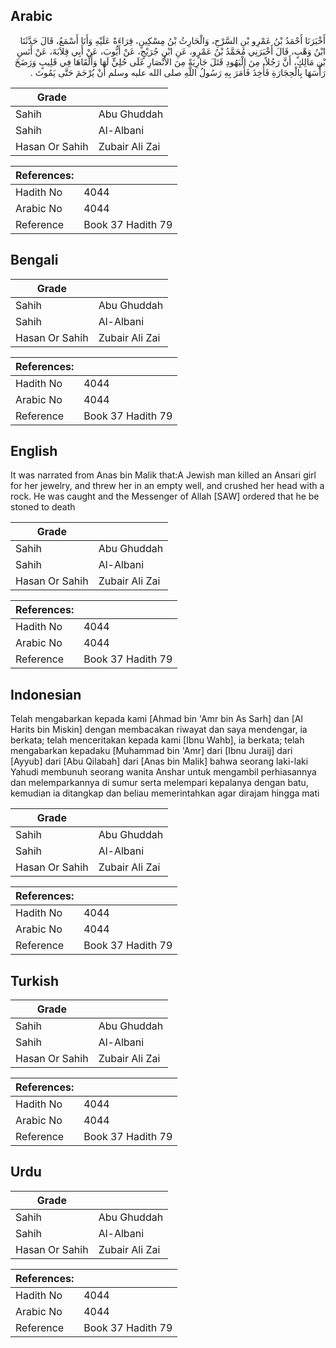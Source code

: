 ## Arabic


<div dir="rtl" lang="ar" style={{fontSize:'larger',backgroundColor:'#f8f9fa',padding:20}}>
أَخْبَرَنَا أَحْمَدُ بْنُ عَمْرِو بْنِ السَّرْحِ، وَالْحَارِثُ بْنُ مِسْكِينٍ، قِرَاءَةً عَلَيْهِ وَأَنَا أَسْمَعُ، قَالَ حَدَّثَنَا ابْنُ وَهْبٍ، قَالَ أَخْبَرَنِي مُحَمَّدُ بْنُ عَمْرٍو، عَنِ ابْنِ جُرَيْجٍ، عَنْ أَيُّوبَ، عَنْ أَبِي قِلاَبَةَ، عَنْ أَنَسِ بْنِ مَالِكٍ، أَنَّ رَجُلاً، مِنَ الْيَهُودِ قَتَلَ جَارِيَةً مِنَ الأَنْصَارِ عَلَى حُلِيٍّ لَهَا وَأَلْقَاهَا فِي قَلِيبٍ وَرَضَخَ رَأْسَهَا بِالْحِجَارَةِ فَأُخِذَ فَأَمَرَ بِهِ رَسُولُ اللَّهِ صلى الله عليه وسلم أَنْ يُرْجَمَ حَتَّى يَمُوتَ ‏.‏
</div>
<div style={{backgroundColor:'#f8f9fa',padding:20, marginBottom: 10}}><table> <thead> <tr> <th>Grade</th> <th></th> </tr> </thead> <tbody> <tr><td>Sahih</td><td>Abu Ghuddah</td></tr><tr><td>Sahih</td><td>Al-Albani</td></tr><tr><td>Hasan Or Sahih</td><td>Zubair Ali Zai</td></tr></tbody></table><table> <thead> <tr> <th>References:</th> <th></th> </tr> </thead> <tbody><tr><td>Hadith No</td><td>4044</td></tr><tr><td>Arabic No</td><td>4044</td></tr><tr><td>Reference</td><td>Book 37 Hadith 79</td></tr></tbody></table></div>

## Bengali


<div dir="ltr" lang="bn" style={{fontSize:'larger',backgroundColor:'#f8f9fa',padding:20}}>

</div>
<div style={{backgroundColor:'#f8f9fa',padding:20, marginBottom: 10}}><table> <thead> <tr> <th>Grade</th> <th></th> </tr> </thead> <tbody> <tr><td>Sahih</td><td>Abu Ghuddah</td></tr><tr><td>Sahih</td><td>Al-Albani</td></tr><tr><td>Hasan Or Sahih</td><td>Zubair Ali Zai</td></tr></tbody></table><table> <thead> <tr> <th>References:</th> <th></th> </tr> </thead> <tbody><tr><td>Hadith No</td><td>4044</td></tr><tr><td>Arabic No</td><td>4044</td></tr><tr><td>Reference</td><td>Book 37 Hadith 79</td></tr></tbody></table></div>

## English


<div dir="ltr" lang="en" style={{fontSize:'larger',backgroundColor:'#f8f9fa',padding:20}}>
It was narrated from Anas bin Malik that:A Jewish man killed an Ansari girl for her jewelry, and threw her in an empty well, and crushed her head with a rock. He was caught and the Messenger of Allah [SAW] ordered that he be stoned to death
</div>
<div style={{backgroundColor:'#f8f9fa',padding:20, marginBottom: 10}}><table> <thead> <tr> <th>Grade</th> <th></th> </tr> </thead> <tbody> <tr><td>Sahih</td><td>Abu Ghuddah</td></tr><tr><td>Sahih</td><td>Al-Albani</td></tr><tr><td>Hasan Or Sahih</td><td>Zubair Ali Zai</td></tr></tbody></table><table> <thead> <tr> <th>References:</th> <th></th> </tr> </thead> <tbody><tr><td>Hadith No</td><td>4044</td></tr><tr><td>Arabic No</td><td>4044</td></tr><tr><td>Reference</td><td>Book 37 Hadith 79</td></tr></tbody></table></div>

## Indonesian


<div dir="ltr" lang="id" style={{fontSize:'larger',backgroundColor:'#f8f9fa',padding:20}}>
Telah mengabarkan kepada kami [Ahmad bin 'Amr bin As Sarh] dan [Al Harits bin Miskin] dengan membacakan riwayat dan saya mendengar, ia berkata; telah menceritakan kepada kami [Ibnu Wahb], ia berkata; telah mengabarkan kepadaku [Muhammad bin 'Amr] dari [Ibnu Juraij] dari [Ayyub] dari [Abu Qilabah] dari [Anas bin Malik] bahwa seorang laki-laki Yahudi membunuh seorang wanita Anshar untuk mengambil perhiasannya dan melemparkannya di sumur serta melempari kepalanya dengan batu, kemudian ia ditangkap dan beliau memerintahkan agar dirajam hingga mati
</div>
<div style={{backgroundColor:'#f8f9fa',padding:20, marginBottom: 10}}><table> <thead> <tr> <th>Grade</th> <th></th> </tr> </thead> <tbody> <tr><td>Sahih</td><td>Abu Ghuddah</td></tr><tr><td>Sahih</td><td>Al-Albani</td></tr><tr><td>Hasan Or Sahih</td><td>Zubair Ali Zai</td></tr></tbody></table><table> <thead> <tr> <th>References:</th> <th></th> </tr> </thead> <tbody><tr><td>Hadith No</td><td>4044</td></tr><tr><td>Arabic No</td><td>4044</td></tr><tr><td>Reference</td><td>Book 37 Hadith 79</td></tr></tbody></table></div>

## Turkish


<div dir="ltr" lang="tr" style={{fontSize:'larger',backgroundColor:'#f8f9fa',padding:20}}>

</div>
<div style={{backgroundColor:'#f8f9fa',padding:20, marginBottom: 10}}><table> <thead> <tr> <th>Grade</th> <th></th> </tr> </thead> <tbody> <tr><td>Sahih</td><td>Abu Ghuddah</td></tr><tr><td>Sahih</td><td>Al-Albani</td></tr><tr><td>Hasan Or Sahih</td><td>Zubair Ali Zai</td></tr></tbody></table><table> <thead> <tr> <th>References:</th> <th></th> </tr> </thead> <tbody><tr><td>Hadith No</td><td>4044</td></tr><tr><td>Arabic No</td><td>4044</td></tr><tr><td>Reference</td><td>Book 37 Hadith 79</td></tr></tbody></table></div>

## Urdu


<div dir="rtl" lang="ur" style={{fontSize:'larger',backgroundColor:'#f8f9fa',padding:20}}>

</div>
<div style={{backgroundColor:'#f8f9fa',padding:20, marginBottom: 10}}><table> <thead> <tr> <th>Grade</th> <th></th> </tr> </thead> <tbody> <tr><td>Sahih</td><td>Abu Ghuddah</td></tr><tr><td>Sahih</td><td>Al-Albani</td></tr><tr><td>Hasan Or Sahih</td><td>Zubair Ali Zai</td></tr></tbody></table><table> <thead> <tr> <th>References:</th> <th></th> </tr> </thead> <tbody><tr><td>Hadith No</td><td>4044</td></tr><tr><td>Arabic No</td><td>4044</td></tr><tr><td>Reference</td><td>Book 37 Hadith 79</td></tr></tbody></table></div>